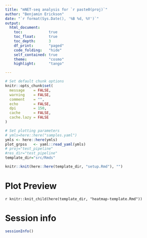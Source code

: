 ```yaml
---
title: "mNET-seq analysis for `r paste0(proj)`"
author: "Benjamin Erickson"
date: "`r format(Sys.Date(), '%B %d, %Y')`"
output: 
  html_document:
    toc:            true
    toc_float:      true
    toc_depth:      3
    df_print:       "paged"
    code_folding:   "hide"
    self_contained: true
    theme:          "cosmo"
    highlight:      "tango"

---
```


```r

# Set default chunk options
knitr::opts_chunk$set(
  message    = FALSE, 
  warning    = FALSE,
  comment    = "",
  echo       = FALSE,
  dpi        = 150,
  cache      = FALSE,
  cache.lazy = FALSE
)

```

```r

# Set plotting parameters
# ymls=here::here("samples.yaml")
ymls <- here::here(ymls)
plot_grpss   <- yaml::read_yaml(ymls)
# proj="test_pipeline"
#res_dir="test_pipeline"
template_dir="src/Rmds"

knitr::knit(here::here(template_dir, "setup.Rmd"), "")

```

# Plot Preview

`r knitr::knit_child(here(template_dir, "heatmap-template.Rmd"))`

# Session info

```r

sessionInfo()

```


